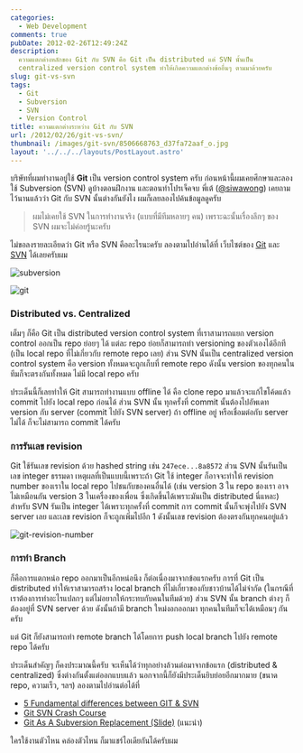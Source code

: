 ```yaml
---
categories:
  - Web Development
comments: true
pubDate: 2012-02-26T12:49:24Z
description:
  ความแตกต่างหลักของ Git กับ SVN คือ Git เป็น distributed แต่ SVN นั้นเป็น
  centralized version control system ทำให้เกิดความแตกต่างข้ออื่นๆ ตามมาด้วยครับ
slug: git-vs-svn
tags:
  - Git
  - Subversion
  - SVN
  - Version Control
title: ความแตกต่างระหว่าง Git กับ SVN
url: /2012/02/26/git-vs-svn/
thumbnail: /images/git-svn/8506668763_d37fa72aaf_o.jpg
layout: '../../../layouts/PostLayout.astro'
---
```


บริษัทที่ผมทำงานอยู่ใช้ **Git** เป็น version control system ครับ ก่อนหน้านี้ผมเคยศึกษาและลองใช้ Subversion (SVN) ดูบ้างตอนฝึกงาน และตอนทำโปรเจ็คจบ พี่เต้ ([@siwawong](https://twitter.com/siwawong)) เคยถามไว้นานแล้วว่า Git กับ SVN นั้นต่างกันยังไง ผมก็เลยลองไปค้นข้อมูลดูครับ

> ผมไม่เคยใช้ SVN ในการทำงานจริง (แบบที่มีทีมหลายๆ คน) เพราะฉะนั้นเรื่องลึกๆ ของ SVN ผมจะไม่ค่อยรู้นะครับ

ไม่ขอลงรายละเอียดว่า Git หรือ SVN คืออะไรนะครับ ลองตามไปอ่านได้ที่ เว็บไซต์ของ [Git](https://git-scm.com/) และ ​[SVN](https://subversion.tigris.org/) ได้เลยครับผม

![subversion](/images/git-svn/svn-name-banner.jpg)

![git](/images/git-svn/8507774158_4e737d4d86_o.jpg)

### Distributed vs. Centralized

เต็มๆ ก็คือ Git เป็น distributed version control system ที่เราสามารถแยก version control ออกเป็น repo ย่อยๆ ได้ แต่ละ repo ย่อยก็สามารถทำ versioning ของตัวเองได้อีกที (เป็น local repo ที่ไม่เกี่ยวกับ remote repo เลย) ส่วน SVN นั้นเป็น centralized version control system คือ version ทั้งหมดจะถูกเก็บที่ remote repo ดังนั้น version ของทุกคนในทีมก็จะตรงกันทั้งหมด ไม่มี local repo ครับ

ประเด็นนี้ก็เลยทำให้ Git สามารถทำงานแบบ offline ได้ คือ clone repo มาแล้วจะแก้ไขโค้ดแล้ว commit ไปยัง local repo ก่อนได้ ส่วน SVN นั้น ทุกครั้งที่ commit นั้นต้องไปอัพเดท version กับ server (commit ไปยัง SVN server) ถ้า offline อยู่ หรือเชื่อมต่อกับ server ไม่ได้ ก็จะไม่สามารถ commit ได้ครับ

### การรันเลข revision

Git ใช้รันเลข revision ด้วย hashed string เช่น `247ece...8a8572` ส่วน SVN นั้นรันเป็นเลข integer ธรรมดา เหตุผลที่เป็นแบบนี้เพราะถ้า Git ใช้ integer ก็อาจจะทำให้ revision number ของเราใน local repo ไปชนกับของคนอื่นได้ (เช่น version 3 ใน repo ของเรา อาจไม่เหมือนกัน version 3 ในเครื่องของเพื่อน ซึ่งเกิดขึ้นได้เพราะมันเป็น distributed นี่แหละ) สำหรับ SVN รันเป็น integer ได้เพราะทุกครั้งที่ commit การ commit นั้นก็จะพุ่งไปยัง SVN server เลย และเลข revision ก็จะถูกเพิ่มไปอีก 1 ดังนั้นเลข revision ต้องตรงกันทุกคนอยู่แล้ว

![git-revision-number](/images/git-svn/8506668763_d37fa72aaf_o.jpg)

### การทำ Branch

ก็คือการแตกหน่อ repo ออกมาเป็นอีกหน่อนึง ก็ต่อเนื่องมาจากข้อแรกครับ การที่ Git เป็น distributed ทำให้เราสามารถสร้าง local branch ที่ไม่เกี่ยวของกับชาวบ้านได้ไม่จำกัด (ในกรณีที่เราต้องการทำอะไรแปลกๆ แต่ไม่อยากให้กระทบกับคนในทีมด้วย) ส่วน SVN นั้น branch ต่างๆ ก็ต้องอยู่ที่ SVN server ด้วย ดังนั้นถ้ามี branch ใหม่งอกออกมา ทุกคนในทีมก็จะได้เหมือนๆ กันครับ

แต่ Git ก็ยังสามารถทำ remote branch ได้โดยการ push local branch ไปยัง remote repo ได้ครับ

ประเด็นสำคัญๆ ก็คงประมาณนี้ครับ จะเห็นได้ว่าทุกอย่างล้วนต่อมาจากข้อแรก (distributed & centralized) ซึ่งต่างกันตั้งแต่ออกแบบแล้ว นอกจากนี้ก็ยังมีประเด็นยิบย่อยอีกมากมาย (ขนาด repo, ความเร็ว, ฯลฯ) ลองตามไปอ่านต่อได้ที่

- [5 Fundamental differences between GIT & SVN](https://boxysystems.com/index.php/5-fundamental-differences-between-git-svn/)
- [Git SVN Crash Course](https://git.wiki.kernel.org/articles/g/i/t/GitSvnCrashCourse_512d.html)
- [Git As A Subversion Replacement (Slide)](https://www.slideshare.net/technicalpickles/git-as-a-subversion-replacement) (แนะนำ)

ใครใช้งานตัวไหน คล่องตัวไหน ก็มาแชร์ไอเดียกันได้ครับผม
